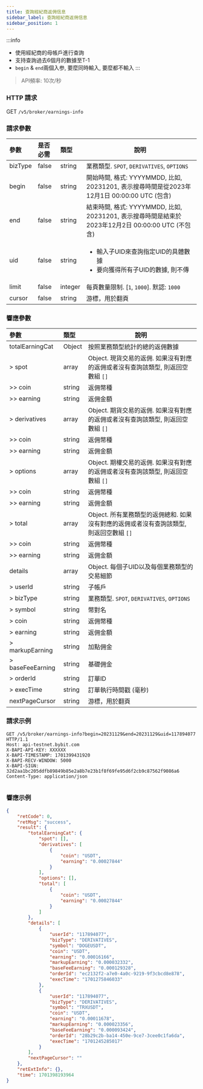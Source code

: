 ```yaml
---
title: 查詢經紀商返佣信息
sidebar_label: 查詢經紀商返佣信息
sidebar_position: 1
---
```


:::info
* 使用經紀商的母帳戶進行查詢
* 支持查詢過去6個月的數據至T-1
* `begin` & `end`兩個入参, 要麼同時輸入, 要麼都不輸入
:::
> API頻率: 10次/秒

### HTTP 請求
GET `/v5/broker/earnings-info`

### 請求參數
| 參數 | 是否必需 | 類型 | 說明|
|:----- |:-------|:-----|------ |
|bizType|false |string |業務類型. `SPOT`, `DERIVATIVES`, `OPTIONS` |
|begin|false |string |開始時間, 格式: YYYYMMDD, 比如, 20231201, 表示搜尋時間是從2023年12月1日 00:00:00 UTC (包含) |
|end |false |string |結束時間, 格式: YYYYMMDD, 比如, 20231201, 表示搜尋時間是結束於2023年12月2日 00:00:00 UTC (不包含) |
|uid |false |string |<ul><li>輸入子UID來查詢指定UID的具體數據</li><li>要向獲得所有子UID的數據, 則不傳</li></ul>  |
|limit|false |integer |每頁數量限制. [`1`, `1000`]. 默認: `1000` |
|cursor|false |string |游標，用於翻頁|

### 響應參數
| 參數 | 類型 | 說明|
|:----- |:-----|----- |
|totalEarningCat |Object |按照業務類型統計的總的返佣數據 |
|> spot |array |Object. 現貨交易的返佣. 如果沒有對應的返佣或者沒有查詢該類型, 則返回空數組 `[]`|
|>> coin |string |返佣幣種|
|>> earning |string |返佣金額|
|> derivatives |array |Object. 期貨交易的返佣. 如果沒有對應的返佣或者沒有查詢該類型, 則返回空數組 `[]`|
|>> coin |string |返佣幣種|
|>> earning |string |返佣金額|
|> options |array |Object. 期權交易的返佣. 如果沒有對應的返佣或者沒有查詢該類型, 則返回空數組 `[]`|
|>> coin |string |返佣幣種|
|>> earning |string |返佣金額|
|> total |array |Object. 所有業務類型的返佣總和. 如果沒有對應的返佣或者沒有查詢該類型, 則返回空數組 `[]`|
|>> coin |string |返佣幣種|
|>> earning |string |返佣金額|
|details |array |Object. 每個子UID以及每個業務類型的交易細節 |
|> userId |string |子帳戶 |
|> bizType |string |業務類型. `SPOT`, `DERIVATIVES`, `OPTIONS` |
|> symbol |string |幣對名 |
|> coin |string |返佣幣種|
|> earning  |string |返佣金額|
|> markupEarning  |string |加點佣金|
|> baseFeeEarning  |string |基礎佣金|
|> orderId  |string |訂單ID|
|> execTime  |string |訂單執行時間戳 (毫秒)|
|nextPageCursor |string |游標，用於翻頁|

### 請求示例

<Tabs groupId="programming-languages">
<TabItem value="http" label="HTTP">

```http
GET /v5/broker/earnings-info?begin=20231129&end=20231129&uid=117894077 HTTP/1.1
Host: api-testnet.bybit.com
X-BAPI-API-KEY: XXXXXX
X-BAPI-TIMESTAMP: 1701399431920
X-BAPI-RECV-WINDOW: 5000
X-BAPI-SIGN: 32d2aa1bc205ddfb89849b85e2a8b7e23b1f8f69fe95d6f2cb9c87562f9086a6
Content-Type: application/json
```

</TabItem>
<TabItem value="python" label="Python">

```python

```

</TabItem>
</Tabs>

### 響應示例

```json
{
    "retCode": 0,
    "retMsg": "success",
    "result": {
        "totalEarningCat": {
            "spot": [],
            "derivatives": [
                {
                    "coin": "USDT",
                    "earning": "0.00027844"
                }
            ],
            "options": [],
            "total": [
                {
                    "coin": "USDT",
                    "earning": "0.00027844"
                }
            ]
        },
        "details": [
            {
                "userId": "117894077",
                "bizType": "DERIVATIVES",
                "symbol": "DOGEUSDT",
                "coin": "USDT",
                "earning": "0.00016166",
                "markupEarning": "0.000032332",
                "baseFeeEarning": "0.000129328",
                "orderId": "ec2132f2-a7e0-4a0c-9219-9f3cbcd8e878",
                "execTime": "1701275846033"
            },
            {
                "userId": "117894077",
                "bizType": "DERIVATIVES",
                "symbol": "TRXUSDT",
                "coin": "USDT",
                "earning": "0.00011678",
                "markupEarning": "0.000023356",
                "baseFeeEarning": "0.000093424",
                "orderId": "28b29c2b-ba14-450e-9ce7-3cee0c1fa6da",
                "execTime": "1701245285017"
            }
        ],
        "nextPageCursor": ""
    },
    "retExtInfo": {},
    "time": 1701398193964
}
```
